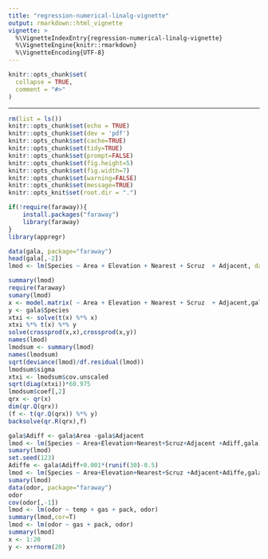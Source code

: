```yaml
---
title: "regression-numerical-linalg-vignette"
output: rmarkdown::html_vignette
vignette: >
  %\VignetteIndexEntry{regression-numerical-linalg-vignette}
  %\VignetteEngine{knitr::rmarkdown}
  %\VignetteEncoding{UTF-8}
---
```


```r
knitr::opts_chunk$set(
  collapse = TRUE,
  comment = "#>"
)
```

---
```r
rm(list = ls())
knitr::opts_chunk$set(echo = TRUE)
knitr::opts_chunk$set(dev = 'pdf')
knitr::opts_chunk$set(cache=TRUE)
knitr::opts_chunk$set(tidy=TRUE)
knitr::opts_chunk$set(prompt=FALSE)
knitr::opts_chunk$set(fig.height=5)
knitr::opts_chunk$set(fig.width=7)
knitr::opts_chunk$set(warning=FALSE)
knitr::opts_chunk$set(message=TRUE)
knitr::opts_knit$set(root.dir = ".")
```

```r
if(!require(faraway)){
    install.packages("faraway")
    library(faraway)
}
library(appregr)
```


```r

data(gala, package="faraway")
head(gala[,-2])
lmod <- lm(Species ~ Area + Elevation + Nearest + Scruz  + Adjacent, data=gala)

summary(lmod)
require(faraway)
sumary(lmod)
x <- model.matrix( ~ Area + Elevation + Nearest + Scruz  + Adjacent,gala)
y <- gala$Species
xtxi <- solve(t(x) %*% x)
xtxi %*% t(x) %*% y
solve(crossprod(x,x),crossprod(x,y))
names(lmod)
lmodsum <- summary(lmod)
names(lmodsum)
sqrt(deviance(lmod)/df.residual(lmod))
lmodsum$sigma
xtxi <- lmodsum$cov.unscaled
sqrt(diag(xtxi))*60.975
lmodsum$coef[,2]
qrx <- qr(x)
dim(qr.Q(qrx))
(f <- t(qr.Q(qrx)) %*% y)
backsolve(qr.R(qrx),f)

gala$Adiff <- gala$Area -gala$Adjacent
lmod <- lm(Species ~ Area+Elevation+Nearest+Scruz+Adjacent +Adiff,gala)
sumary(lmod)
set.seed(123)
Adiffe <- gala$Adiff+0.001*(runif(30)-0.5)
lmod <- lm(Species ~ Area+Elevation+Nearest+Scruz +Adjacent+Adiffe,gala)
sumary(lmod)
data(odor, package="faraway")
odor
cov(odor[,-1])
lmod <- lm(odor ~ temp + gas + pack, odor)
summary(lmod,cor=T)
lmod <- lm(odor ~ gas + pack, odor)
summary(lmod)
x <- 1:20
y <- x+rnorm(20)
```
